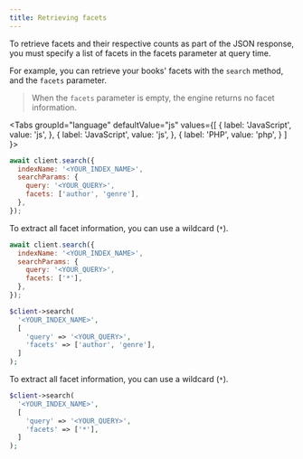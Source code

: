 ```yaml
---
title: Retrieving facets
---
```



To retrieve facets and their respective counts as part of the JSON response, you must specify a list of facets in the facets parameter at query time.

For example, you can retrieve your books' facets with the `search` method, and the `facets` parameter.

> When the `facets` parameter is empty, the engine returns no facet information.

<Tabs
  groupId="language"
  defaultValue="js"
  values={[
    { label: 'JavaScript', value: 'js', },
    { label: 'JavaScript', value: 'js', },
    { label: 'PHP', value: 'php', }
  ]
}>
<TabItem value="js">

```js
await client.search({
  indexName: '<YOUR_INDEX_NAME>',
  searchParams: {
    query: '<YOUR_QUERY>',
    facets: ['author', 'genre'],
  },
});
```

To extract all facet information, you can use a wildcard (`*`).

```js
await client.search({
  indexName: '<YOUR_INDEX_NAME>',
  searchParams: {
    query: '<YOUR_QUERY>',
    facets: ['*'],
  },
});
```

</TabItem>

<TabItem value="php">

```php
$client->search(
  '<YOUR_INDEX_NAME>',
  [
    'query' => '<YOUR_QUERY>',
    'facets' => ['author', 'genre'],
  ]
);
```

To extract all facet information, you can use a wildcard (`*`).

```php
$client->search(
  '<YOUR_INDEX_NAME>',
  [
    'query' => '<YOUR_QUERY>',
    'facets' => ['*'],
  ]
);
```

</TabItem>
</Tabs>
